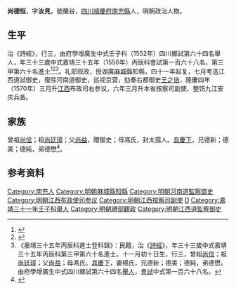 {{明清人物信息框
| 姓名 = 尚德恒
| 原名 =
| 圖片名稱= 
| 圖片大小 =
| 圖片說明 = 
| 最高職務 = 江西按察使司副使
| 國家 = 大明 
| 爵位 =
| 籍貫 = [[四川|四川]][[順慶府|順慶府]][[南充縣|南充縣]]
| 族裔 = 
| 字號 = 
| 諡號 =
| 出生日期 = 甲申年十一月初十日
| 出生地點 = 
| 逝世日期 = 卒年不詳 
| 逝世地點 =
| 墓葬 =
| 配偶 = 娶楊氏，封孺人
| 親屬 = （子）尚交、尚彦
| 出身 =
* 嘉靖三十一年壬子科舉人
* 嘉靖三十五年丙辰科同進士出身
| 經歷 =
| 著作 =  
}}
'''尚德恒'''{{BD|1524年||？年||}}，字'''汝見'''，號蘭谷，[[四川|四川]][[順慶府|順慶府]][[南充縣|南充縣]]人，明朝政治人物。

==生平== 
治《詩經》，行三，由府學增廣生中式壬子科（1552年）四川鄉試第六十四名舉人，年三十三歲中式嘉靖三十五年（1556年）丙辰科會試第一百六十八名，第三甲第六十名進士<ref>{{Cite book|title=《皇明贡举考》卷五|last=（明）[[张朝瑞|张朝瑞]]|first=|publisher=《续修四库全书》史部第828册|year=|isbn=|location=|pages=}}</ref><ref>{{Cite book|title=贡举志五种 上|last=鲁小俊，江俊伟著|first=|publisher=武汉：武汉大学出版社|year=2009|isbn=978-7-307-07043-1|location=|pages=}}</ref><ref>《嘉靖三十五年丙辰科進士登科錄》：民籍，治《[[詩經|詩經]]》，年三十三歲中式嘉靖三十五年丙辰科第三甲第六十名進士。十一月初十日生，行三，曾祖[[尚信|尚信]]；祖[[尚廷璋|尚廷璋]]；父[[尚益|尚益]]；母馮氏。[[具慶下|具慶下]]，妻楊氏，兄德新；德美；德純，弟德懋。由府學增廣生中式四川鄉試第六十四名[[舉人|舉人]]，[[會試|會試]]中式第一百六十八名。</ref>。礼部观政，授湖廣[[麻城縣|麻城縣]]知縣，四十一年起复，七月考选江西道試御史，復除河南道御史，巡视京营，劾奏右都御史[[王之诰|王之诰]]，隆慶四年（1570年）三月升[[江西|江西]]布政司右参议，六年三月升本省按察司副使、整饬九江安庆兵备。

==家族== 
曾祖[[尚信|尚信]]；祖[[尚廷璋|尚廷璋]]；父[[尚益|尚益]]，贈御史；母馮氏，封太孺人。[[具慶下|具慶下]]，兄德新；德美；德純，弟德懋<ref>{{Cite book|title=天一阁藏明代科举录选刊 登科录 点校本|last=龚延明主编|first=|publisher=宁波出版社|year=2016|isbn=978-7-5526-2320-8|location=宁波|pages=|quote=《天一閣藏明代科舉錄選刊.登科錄》之《嘉靖三十五年丙辰科進士登科録》}}</ref>。

== 参考资料 ==
{{reflist}}

{{嘉靖三十五年丙辰科殿试金榜}}

{{Authority control}}
{{DEFAULTSORT:Shang尚}}
[[Category:南充人|Category:南充人]]
[[Category:明朝麻城縣知縣|Category:明朝麻城縣知縣]]
[[Category:明朝河南道監察御史|Category:明朝河南道監察御史]]
[[Category:明朝江西布政使司参议|Category:明朝江西布政使司参议]]
[[Category:明朝江西按察司副使|Category:明朝江西按察司副使]]
[[Category:尚姓|D]]
[[Category:嘉靖三十一年壬子科舉人|Category:嘉靖三十一年壬子科舉人]]
[[Category:明朝禮部觀政|Category:明朝禮部觀政]]
[[Category:明朝江西道監察御史|Category:明朝江西道監察御史]]


{{明朝人物小作品}}